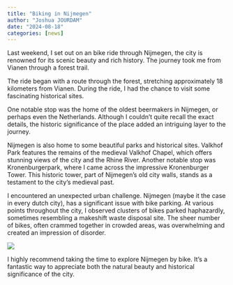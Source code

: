 ```yaml
---
title: "Biking in Nijmegen"
author: "Joshua JOURDAM"
date: "2024-08-18"
categories: [news]
---
```


Last weekend, I set out on an bike ride through Nijmegen, the city is renowned for its scenic beauty and rich history. The journey took me from Vianen through a forest trail.

The ride began with a route through the forest, stretching approximately 18 kilometers from Vianen. During the ride, I had the chance to visit some fascinating historical sites. 

One notable stop was the home of the oldest beermakers in Nijmegen, or perhaps even the Netherlands. Although I couldn’t quite recall the exact details, the historic significance of the place added an intriguing layer to the journey. 

Nijmegen is also home to some beautiful parks and historical sites. Valkhof Park features the remains of the medieval Valkhof Chapel, which offers stunning views of the city and the Rhine River. Another notable stop was Kronenburgerpark, where I came across the impressive Kronenburger Tower. This historic tower, part of Nijmegen’s old city walls, stands as a testament to the city’s medieval past.

I encountered an unexpected urban challenge. Nijmegen (maybe it the case in every dutch city), has a significant issue with bike parking. At various points throughout the city, I observed clusters of bikes parked haphazardly, sometimes resembling a makeshift waste disposal site. The sheer number of bikes, often crammed together in crowded areas, was overwhelming and created an impression of disorder.

![](bikes.jpg)

I highly recommend taking the time to explore Nijmegen by bike. It’s a fantastic way to appreciate both the natural beauty and historical significance of the city.